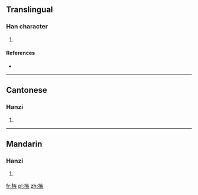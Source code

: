 ==Translingual==

===Han character===
{{Han char|rn=75|rad=木|as=10|sn=14|four=40934|canj=DKOK}}

# {{defn|Han|sort=木10}}

====References====
* {{Han ref|kx=0546.040|dkj=15314|dj=0933.180|hdz=21268.050|uh=69C9|ud=27081|bh=E1FE|bd=57854}}

----

==Cantonese==

===Hanzi===
{{yue-hanzi|jyut=|y=jat6}}

# {{defn|lang=yue|sort=木10}}

----

==Mandarin==

===Hanzi===
{{cmn-hanzi|pin=[[jí]] ([[ji2]])|wg=chi<sup>2</sup>}}

# {{defn|lang=cmn|sort=木10}}

[[fr:槉]]
[[pl:槉]]
[[zh:槉]]